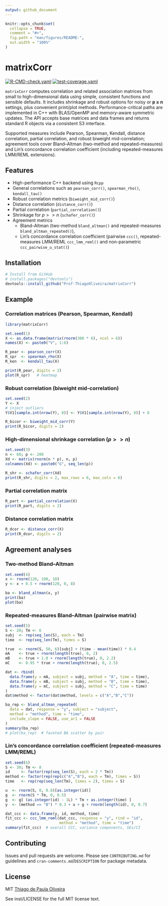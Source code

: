 ```yaml
---
output: github_document
---
```


<!-- README.md is generated from README.Rmd. Please edit that file -->

```r
knitr::opts_chunk$set(
  collapse = TRUE,
  comment = "#>",
  fig.path = "man/figures/README-",
  out.width = "100%"
)
```

# matrixCorr

<!-- badges: start -->
[![R-CMD-check.yaml](https://github.com/Prof-ThiagoOliveira/matrixCorr/actions/workflows/R-CMD-check.yaml/badge.svg)](https://github.com/Prof-ThiagoOliveira/matrixCorr/actions/workflows/R-CMD-check.yaml)
[![test-coverage.yaml](https://github.com/Prof-ThiagoOliveira/matrixCorr/actions/workflows/test-coverage.yaml/badge.svg)](https://github.com/Prof-ThiagoOliveira/matrixCorr/actions/workflows/test-coverage.yaml)
<!-- badges: end -->

`matrixCorr` computes correlation and related association matrices from small to
high-dimensional data using simple, consistent functions and sensible defaults.
It includes shrinkage and robust options for noisy or **p ≥ n** settings, plus
convenient print/plot methods. Performance-critical paths are implemented in
C++ with BLAS/OpenMP and memory-aware symmetric updates. The API accepts base
matrices and data frames and returns standard R objects via a consistent S3
interface.

Supported measures include Pearson, Spearman, Kendall, distance correlation,
partial correlation, and robust biweight mid-correlation; agreement tools cover
Bland–Altman (two-method and repeated-measures) and Lin’s concordance
correlation coefficient (including repeated-measures LMM/REML extensions).

## Features

- High-performance C++ backend using `Rcpp`
- General correlations such as `pearson_corr()`, `spearman_rho()`, `kendall_tau()`
- Robust correlation metrics (`biweight_mid_corr()`)
- Distance correlation (`distance_corr()`)
- Partial correlation (`partial_correlation()`)
- Shrinkage for $p >> n$ (`schafer_corr()`)
- Agreement metrics
    * Bland–Altman (two-method `bland_altman()` and repeated-measures `bland_altman_repeated()`), 
    * Lin’s concordance correlation coefficient (pairwise `ccc()`, repeated-measures LMM/REML `ccc_lmm_reml()` and non-parametric `ccc_pairwise_u_stat()`)

## Installation

```r
# Install from GitHub
# install.packages("devtools")
devtools::install_github("Prof-ThiagoOliveira/matrixCorr")
```

## Example

### Correlation matrices (Pearson, Spearman, Kendall)

```r
library(matrixCorr)

set.seed(1)
X <- as.data.frame(matrix(rnorm(300 * 6), ncol = 6))
names(X) <- paste0("V", 1:6)

R_pear <- pearson_corr(X)
R_spr  <- spearman_rho(X)
R_ken  <- kendall_tau(X)

print(R_pear, digits = 2)
plot(R_spr)   # heatmap
```

### Robust correlation (biweight mid-correlation)

```r
set.seed(2)
Y <- X
# inject outliers
Y$V1[sample.int(nrow(Y), 8)] <- Y$V1[sample.int(nrow(Y), 8)] + 8

R_bicor <- biweight_mid_corr(Y)
print(R_bicor, digits = 2)
```

### High-dimensional shrinkage correlation ($p >> n$)

```r
set.seed(3)
n <- 60; p <- 200
Xd <- matrix(rnorm(n * p), n, p)
colnames(Xd) <- paste0("G", seq_len(p))

R_shr <- schafer_corr(Xd)
print(R_shr, digits = 2, max_rows = 6, max_cols = 6)
```

### Partial correlation matrix

```r
R_part <- partial_correlation(X)
print(R_part, digits = 2)
```

### Distance correlation matrix

```r
R_dcor <- distance_corr(X)
print(R_dcor, digits = 2)
```

## Agreement analyses

### Two-method Bland–Altman

```r
set.seed(4)
x <- rnorm(120, 100, 10)
y <- x + 0.5 + rnorm(120, 0, 8)

ba <- bland_altman(x, y)
print(ba)
plot(ba)
```

### Repeated-measures Bland–Altman (pairwise matrix)

```r
set.seed(5)
S <- 20; Tm <- 6
subj  <- rep(seq_len(S), each = Tm)
time  <- rep(seq_len(Tm), times = S)

true  <- rnorm(S, 50, 6)[subj] + (time - mean(time)) * 0.4
mA    <- true + rnorm(length(true), 0, 2)
mB    <- true + 1.0 + rnorm(length(true), 0, 2.2)
mC    <- 0.95 * true + rnorm(length(true), 0, 2.5)

dat <- rbind(
  data.frame(y = mA, subject = subj, method = "A", time = time),
  data.frame(y = mB, subject = subj, method = "B", time = time),
  data.frame(y = mC, subject = subj, method = "C", time = time)
)
dat$method <- factor(dat$method, levels = c("A","B","C"))

ba_rep <- bland_altman_repeated(
  data = dat, response = "y", subject = "subject",
  method = "method", time = "time",
  include_slope = FALSE, use_ar1 = FALSE
)
summary(ba_rep)
# plot(ba_rep)  # faceted BA scatter by pair
```

### Lin’s concordance correlation coefficient (repeated-measures LMM/REML)

```r
set.seed(6)
S <- 30; Tm <- 8
id     <- factor(rep(seq_len(S), each = 2 * Tm))
method <- factor(rep(rep(c("A","B"), each = Tm), times = S))
time   <- rep(rep(seq_len(Tm), times = 2), times = S)

u  <- rnorm(S, 0, 0.8)[as.integer(id)]
g  <- rnorm(S * Tm, 0, 0.5)
g  <- g[ (as.integer(id) - 1L) * Tm + as.integer(time) ]
y  <- (method == "B") * 0.3 + u + g + rnorm(length(id), 0, 0.7)

dat_ccc <- data.frame(y, id, method, time)
fit_ccc <- ccc_lmm_reml(dat_ccc, response = "y", rind = "id",
                        method = "method", time = "time")
summary(fit_ccc)  # overall CCC, variance components, SEs/CI
```

## Contributing

Issues and pull requests are welcome. Please see `CONTRIBUTING.md` for
guidelines and `cran-comments.md`/`DESCRIPTION` for package metadata.

## License

MIT [Thiago de Paula Oliveira](https://orcid.org/0000-0002-4555-2584)

See inst/LICENSE for the full MIT license text.
